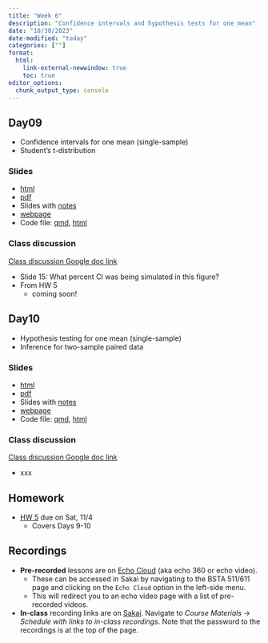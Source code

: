 ```yaml
---
title: "Week 6"
description: "Confidence intervals and hypothesis tests for one mean"
date: "10/30/2023"
date-modified: "today"
categories: [""]
format: 
  html:
    link-external-newwindow: true
    toc: true
editor_options: 
  chunk_output_type: console
---
```



## Day09 

* Confidence intervals for one mean (single-sample)
* Student's t-distribution

### Slides

* [html](../slides/Day09_bsta511.qmd)
* [pdf](https://drive.google.com/file/d/1JTvblZDbEDiS3loc1BeM7QJaxz7dgpQl/view?usp=sharing)
* Slides with [notes]()
* [webpage](../slides_md/Day09_bsta511_md.qmd)
* Code file: [qmd](https://github.com/niederhausen/BSTA_511_F23/blob/main/slides_code/Day09_bsta511_code.qmd), [html](../slides_code/Day09_bsta511_code.qmd)


### Class discussion

[Class discussion Google doc link](https://docs.google.com/document/d/1m_sOZWZHlnL89N60RyfdFG6wphcEpofLevd2kMc1wYc/edit?usp=sharing)

* Slide 15: What percent CI was being simulated in this figure?
* From HW 5
    * coming soon!


## Day10    

* Hypothesis testing for one mean (single-sample)
* Inference for two-sample paired data


### Slides

* [html](../slides/Day10_bsta511.qmd)
* [pdf]()
* Slides with [notes]()
* [webpage](../slides_md/Day10_bsta511_md.qmd)
* Code file: [qmd](https://github.com/niederhausen/BSTA_511_F23/blob/main/slides_code/Day10_bsta511_code.qmd), [html](../slides_code/Day10_bsta511_code.qmd)

### Class discussion

[Class discussion Google doc link](https://docs.google.com/document/d/1m_sOZWZHlnL89N60RyfdFG6wphcEpofLevd2kMc1wYc/edit?usp=sharing)

* xxx

## Homework

* [HW 5](../homework/HW_5_F23_bsta511.qmd) due on Sat, 11/4
    * Covers Days 9-10



## Recordings

* __Pre-recorded__ lessons are on [Echo Cloud](https://echo360.org/section/4a58d645-5753-4e4f-b962-f8825f59baba/home) (aka echo 360 or echo video).
    * These can be accessed in Sakai by navigating to the BSTA 511/611 page and clicking on the `Echo Cloud` option in the left-side menu. 
    * This will redirect you to an echo video page with a list of pre-recorded videos.
* __In-class__ recording links are on [Sakai](https://sakai.ohsu.edu/portal/site/BSTA-511-1-AA-F23/tool/1f70eae0-e36a-4052-9247-69c6917e6b73/). Navigate to _Course Materials_ -> _Schedule with links to in-class recordings_. Note that the password to the recordings is at the top of the page.  

